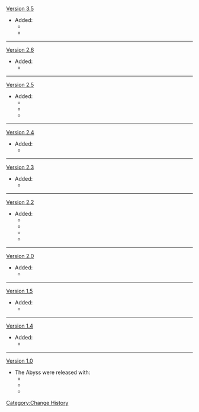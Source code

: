 [[Version 3.5]]
* Added:
** {{Enemy|Abyss Herald: Frost Fall}}
** {{Enemy|Black Serpent Knight: Rockbreaker Ax}}
----
[[Version 2.6]]
* Added:
** {{Enemy|Black Serpent Knight: Windcutter}}
----
[[Version 2.5]]
* Added:
** {{Enemy|Shadowy Husk: Standard Bearer}}
** {{Enemy|Shadowy Husk: Line Breaker}}
** {{Enemy|Shadowy Husk: Defender}}
----
[[Version 2.4]]
* Added:
** {{Enemy|Abyss Lector: Fathomless Flames}}
----
[[Version 2.3]]
* Added:
** {{Enemy|Golden Wolflord}}
----
[[Version 2.2]]
* Added:
** {{Enemy|Rockfond Rifthound Whelp}}
** {{Enemy|Thundercraven Rifthound Whelp}}
** {{Enemy|Rockfond Rifthound}}
** {{Enemy|Thundercraven Rifthound}}
----
[[Version 2.0]]
* Added:
** {{Enemy|Electro Abyss Mage}}
----
[[Version 1.5]]
* Added:
** {{Enemy|Abyss Lector: Violet Lightning}}
----
[[Version 1.4]]
* Added:
** {{Enemy|Abyss Herald: Wicked Torrents}}
----
[[Version 1.0]]
* The Abyss were released with:
** {{Enemy|Cryo Abyss Mage}}
** {{Enemy|Hydro Abyss Mage}}
** {{Enemy|Pyro Abyss Mage}}
<noinclude>[[Category:Change History]]</noinclude>